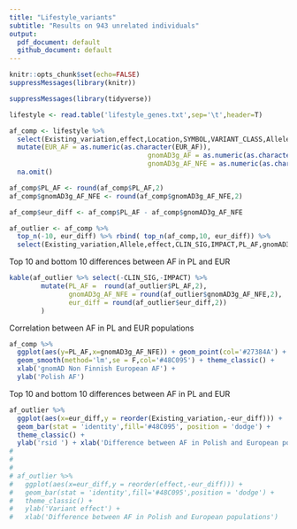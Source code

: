 ```yaml
---
title: "Lifestyle_variants"
subtitle: "Results on 943 unrelated individuals"
output:
  pdf_document: default
  github_document: default
---
```


```r
knitr::opts_chunk$set(echo=FALSE)
suppressMessages(library(knitr))
```




```r
suppressMessages(library(tidyverse))

lifestyle <- read.table('lifestyle_genes.txt',sep='\t',header=T)

af_comp <- lifestyle %>% 
  select(Existing_variation,effect,Location,SYMBOL,VARIANT_CLASS,Allele,EUR_AF,PL_AF,gnomAD3g_AF,gnomAD3g_AF_NFE, CLIN_SIG,IMPACT) %>%
  mutate(EUR_AF = as.numeric(as.character(EUR_AF)),
                                   gnomAD3g_AF = as.numeric(as.character(gnomAD3g_AF)),
                                   gnomAD3g_AF_NFE = as.numeric(as.character(gnomAD3g_AF))) %>% 
  na.omit()

af_comp$PL_AF <- round(af_comp$PL_AF,2)
af_comp$gnomAD3g_AF_NFE <- round(af_comp$gnomAD3g_AF_NFE,2)

af_comp$eur_diff <- af_comp$PL_AF - af_comp$gnomAD3g_AF_NFE

af_outlier <- af_comp %>% 
  top_n(-10, eur_diff) %>% rbind( top_n(af_comp,10, eur_diff)) %>% 
  select(Existing_variation,Allele,effect,CLIN_SIG,IMPACT,PL_AF,gnomAD3g_AF_NFE,eur_diff) %>% arrange(eur_diff)
```


Top 10 and bottom 10 differences between AF in PL and EUR

```r
kable(af_outlier %>% select(-CLIN_SIG,-IMPACT) %>%
        mutate(PL_AF =  round(af_outlier$PL_AF,2),
               gnomAD3g_AF_NFE = round(af_outlier$gnomAD3g_AF_NFE,2),
               eur_diff = round(af_outlier$eur_diff,2))
        )
```

\newpage

Correlation between AF in PL and EUR populations

```r
af_comp %>% 
  ggplot(aes(y=PL_AF,x=gnomAD3g_AF_NFE)) + geom_point(col='#27384A') + 
  geom_smooth(method='lm',se = F,col='#48C095') + theme_classic() + 
  xlab('gnomAD Non Finnish European AF') +
  ylab('Polish AF') 
```

\newpage

Top 10 and bottom 10 differences between AF in PL and EUR

```r
af_outlier %>% 
  ggplot(aes(x=eur_diff,y = reorder(Existing_variation,-eur_diff))) + 
  geom_bar(stat = 'identity',fill='#48C095', position = 'dodge') + 
  theme_classic() +
  ylab('rsid ') + xlab('Difference between AF in Polish and European populations') 
# 
# 
# 
# af_outlier %>%
#   ggplot(aes(x=eur_diff,y = reorder(effect,-eur_diff))) +
#   geom_bar(stat = 'identity',fill='#48C095',position = 'dodge') +
#   theme_classic() +
#   ylab('Variant effect') +
#   xlab('Difference between AF in Polish and European populations')
```
